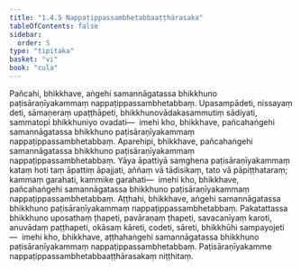 ```yaml
---
title: "1.4.5 Nappaṭippassambhetabbaaṭṭhārasaka"
tableOfContents: false
sidebar:
  order: 5
type: "tipitaka"
basket: "vi"
book: "cula"
---
```



<DynamicBreadcrumb />

<Division number="43" book="cula">

<Paragraph number="199" book="cula">
Pañcahi, bhikkhave, aṅgehi samannāgatassa bhikkhuno paṭisāraṇīyakammaṃ nappaṭippassambhetabbaṃ. Upasampādeti, nissayaṃ deti, sāmaṇeraṃ upaṭṭhāpeti, bhikkhunovādakasammutiṃ sādiyati, sammatopi bhikkhuniyo ovadati—  imehi kho, bhikkhave, pañcahaṅgehi samannāgatassa bhikkhuno paṭisāraṇīyakammaṃ nappaṭippassambhetabbaṃ.
</Paragraph>

<Paragraph number="200" book="cula">
Aparehipi, bhikkhave, pañcahaṅgehi samannāgatassa bhikkhuno paṭisāraṇīyakammaṃ nappaṭippassambhetabbaṃ. Yāya āpattiyā saṃghena paṭisāraṇīyakammaṃ kataṃ hoti taṃ āpattiṃ āpajjati, aññaṃ vā tādisikaṃ, tato vā pāpiṭṭhataraṃ; kammaṃ garahati, kammike garahati—  imehi kho, bhikkhave, pañcahaṅgehi samannāgatassa bhikkhuno paṭisāraṇīyakammaṃ nappaṭippassambhetabbaṃ.
</Paragraph>

<Paragraph number="201" book="cula">
Aṭṭhahi, bhikkhave, aṅgehi samannāgatassa bhikkhuno paṭisāraṇīyakammaṃ nappaṭippassambhetabbaṃ. Pakatattassa bhikkhuno uposathaṃ ṭhapeti, pavāraṇaṃ ṭhapeti, savacanīyaṃ karoti, anuvādaṃ paṭṭhapeti, okāsaṃ kāreti, codeti, sāreti, bhikkhūhi sampayojeti—  imehi kho, bhikkhave, aṭṭhahaṅgehi samannāgatassa bhikkhuno paṭisāraṇīyakammaṃ nappaṭippassambhetabbaṃ.

</Paragraph>
</Division>

<Paragraph number="202" type="center" book="cula">
Paṭisāraṇīyakamme nappaṭippassambhetabbaaṭṭhārasakaṃ niṭṭhitaṃ.
</Paragraph>
